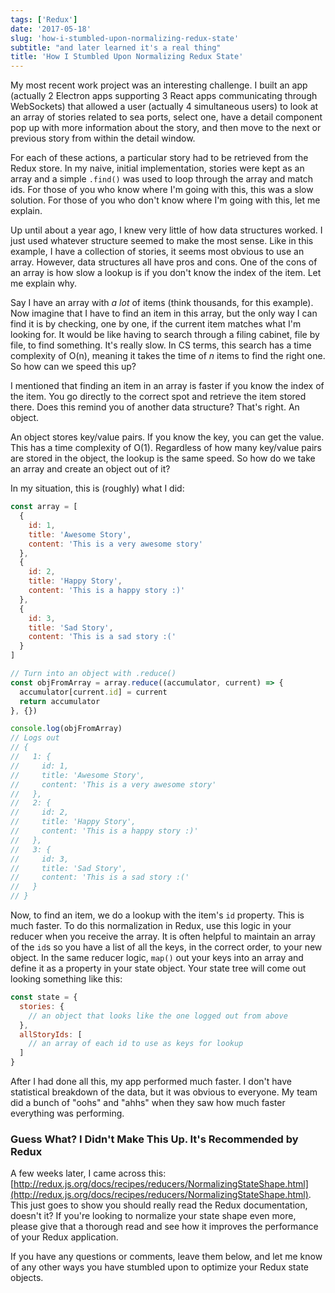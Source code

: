 ```yaml
---
tags: ['Redux']
date: '2017-05-18'
slug: 'how-i-stumbled-upon-normalizing-redux-state'
subtitle: "and later learned it's a real thing"
title: 'How I Stumbled Upon Normalizing Redux State'
---
```


My most recent work project was an interesting challenge. I built an app (actually 2 Electron apps supporting 3 React apps communicating through WebSockets) that allowed a user (actually 4 simultaneous users) to look at an array of stories related to sea ports, select one, have a detail component pop up with more information about the story, and then move to the next or previous story from within the detail window.

For each of these actions, a particular story had to be retrieved from the Redux store. In my naive, initial implementation, stories were kept as an array and a simple `.find()` was used to loop through the array and match ids. For those of you who know where I'm going with this, this was a slow solution. For those of you who don't know where I'm going with this, let me explain.

Up until about a year ago, I knew very little of how data structures worked. I just used whatever structure seemed to make the most sense. Like in this example, I have a collection of stories, it seems most obvious to use an array. However, data structures all have pros and cons. One of the cons of an array is how slow a lookup is if you don't know the index of the item. Let me explain why.

Say I have an array with _a lot_ of items (think thousands, for this example). Now imagine that I have to find an item in this array, but the only way I can find it is by checking, one by one, if the current item matches what I'm looking for. It would be like having to search through a filing cabinet, file by file, to find something. It's really slow. In CS terms, this search has a time complexity of O(n), meaning it takes the time of _n_ items to find the right one. So how can we speed this up?

I mentioned that finding an item in an array is faster if you know the index of the item. You go directly to the correct spot and retrieve the item stored there. Does this remind you of another data structure? That's right. An object.

An object stores key/value pairs. If you know the key, you can get the value. This has a time complexity of O(1). Regardless of how many key/value pairs are stored in the object, the lookup is the same speed. So how do we take an array and create an object out of it?

In my situation, this is (roughly) what I did:

```javascript
const array = [
  {
    id: 1,
    title: 'Awesome Story',
    content: 'This is a very awesome story'
  },
  {
    id: 2,
    title: 'Happy Story',
    content: 'This is a happy story :)'
  },
  {
    id: 3,
    title: 'Sad Story',
    content: 'This is a sad story :('
  }
]

// Turn into an object with .reduce()
const objFromArray = array.reduce((accumulator, current) => {
  accumulator[current.id] = current
  return accumulator
}, {})

console.log(objFromArray)
// Logs out
// {
//   1: {
//     id: 1,
//     title: 'Awesome Story',
//     content: 'This is a very awesome story'
//   },
//   2: {
//     id: 2,
//     title: 'Happy Story',
//     content: 'This is a happy story :)'
//   },
//   3: {
//     id: 3,
//     title: 'Sad Story',
//     content: 'This is a sad story :('
//   }
// }
```

Now, to find an item, we do a lookup with the item's `id` property. This is much faster. To do this normalization in Redux, use this logic in your reducer when you receive the array. It is often helpful to maintain an array of the `id`s so you have a list of all the keys, in the correct order, to your new object. In the same reducer logic, `map()` out your keys into an array and define it as a property in your state object. Your state tree will come out looking something like this:

```javascript
const state = {
  stories: {
    // an object that looks like the one logged out from above
  },
  allStoryIds: [
    // an array of each id to use as keys for lookup
  ]
}
```

After I had done all this, my app performed much faster. I don't have statistical breakdown of the data, but it was obvious to everyone. My team did a bunch of "oohs" and "ahhs" when they saw how much faster everything was performing.

### Guess What? I Didn't Make This Up. It's Recommended by Redux

A few weeks later, I came across this: [http://redux.js.org/docs/recipes/reducers/NormalizingStateShape.html](http://redux.js.org/docs/recipes/reducers/NormalizingStateShape.html). This just goes to show you should really read the Redux documentation, doesn't it? If you're looking to normalize your state shape even more, please give that a thorough read and see how it improves the performance of your Redux application.

If you have any questions or comments, leave them below, and let me know of any other ways you have stumbled upon to optimize your Redux state objects.
